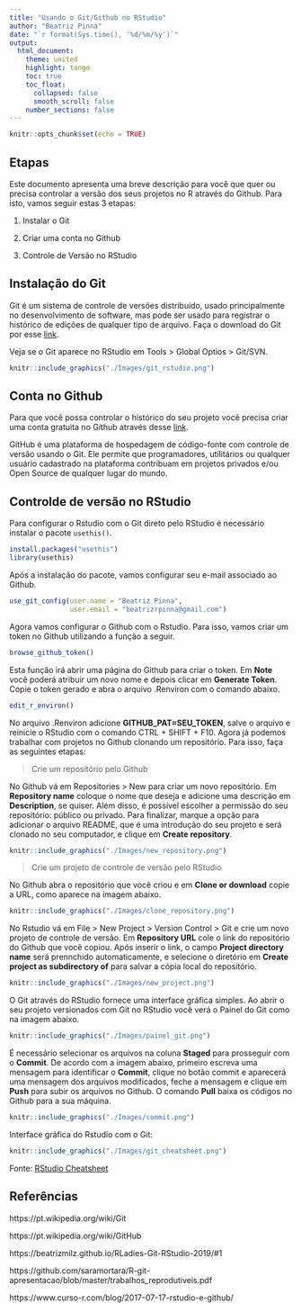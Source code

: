 ```yaml
---
title: "Usando o Git/Github no RStudio"
author: "Beatriz Pinna"
date: "`r format(Sys.time(), '%d/%m/%y')`"
output: 
  html_document:
    theme: united
    highlight: tango
    toc: true
    toc_float: 
      collapsed: false
      smooth_scroll: false
    number_sections: false 
---
```


```r
knitr::opts_chunk$set(echo = TRUE)
```

## Etapas

Este documento apresenta uma breve descrição para você que quer ou precisa controlar a versão dos seus projetos no R através do Github. Para isto, vamos seguir estas 3 etapas:

1. Instalar o Git

2. Criar uma conta no Github

3. Controle de Versão no RStudio


## Instalação do Git

Git é um sistema de controle de versões distribuído, usado principalmente no desenvolvimento de software, mas pode ser usado para registrar o histórico de edições de qualquer tipo de arquivo. Faça o download do Git por esse [link](https://git-scm.com/downloads).

Veja se o Git aparece no RStudio em Tools > Global Optios > Git/SVN.
 
```r
knitr::include_graphics("./Images/git_rstudio.png")
```



## Conta no Github

Para que você possa controlar o histórico do seu projeto você precisa criar uma conta gratuita no Github através desse [link](https://github.com/).

GitHub é uma plataforma de hospedagem de código-fonte com controle de versão usando o Git. Ele permite que programadores, utilitários ou qualquer usuário cadastrado na plataforma contribuam em projetos privados e/ou Open Source de qualquer lugar do mundo.

## Controlde de versão no RStudio

Para configurar o Rstudio com o Git direto pelo RStudio é necessário instalar o pacote `usethis()`. 

```r
install.packages("usethis")
library(usethis)
```


Após a instalação do pacote, vamos configurar seu e-mail associado ao Github.

```r
use_git_config(user.name = "Beatriz Pinna", 
               user.email = "beatrizrpinna@gmail.com") 
```


Agora vamos configurar o Github com o Rstudio. Para isso, vamos criar um token no Github utilizando a função a seguir. 

```r
browse_github_token()
```

Esta função irá abrir uma página do Github para criar o token. Em **Note** você poderá atribuir um novo nome e depois clicar em **Generate Token**. Copie o token gerado e abra o arquivo .Renviron com o comando abaixo.

```r
edit_r_environ()
```

No arquivo .Renviron adicione **GITHUB_PAT=SEU_TOKEN**, salve o arquivo e reinicie o RStudio com o comando CTRL + SHIFT + F10. Agora já podemos trabalhar com projetos no Github clonando um repositório. Para isso, faça as seguintes etapas:

> Crie um repositório pelo Github

No Github vá em Repositories > New para criar um novo repositório. Em **Repository name** coloque o nome que deseja e adicione uma descrição em **Description**, se quiser. Além disso, é possível escolher a permissão do seu repositório: público ou privado. Para finalizar, marque a opção para adicionar o arquivo README, que é uma introdução do seu projeto e será clonado no seu computador, e clique em **Create repository**.

```r
knitr::include_graphics("./Images/new_repository.png")
```


> Crie um projeto de controle de versão pelo RStudio


No Github abra o repositório que você criou e em **Clone or download** copie a URL, como aparece na imagem abaixo.

```r
knitr::include_graphics("./Images/clone_repository.png")
```

No Rstudio vá em File > New Project > Version Control > Git e crie um novo projeto de controle de versão. Em **Repository URL** cole o link do repositório do Github que você copiou. Após inserir o link, o campo **Project directory name** será prennchido automaticamente, e selecione o diretório em **Create project as subdirectory of** para salvar a cópia local do repositório. 

```r
knitr::include_graphics("./Images/new_project.png")
```


O Git através do RStudio fornece uma interface gráfica simples. Ao abrir o seu projeto versionados com Git no RStudio você verá o Painel do Git como na imagem abaixo.

```r
knitr::include_graphics("./Images/painel_git.png")
```


É necessário selecionar os arquivos na coluna **Staged** para prosseguir com o **Commit**. De acordo com a imagem abaixo, primeiro escreva uma mensagem para identificar o **Commit**, clique no botão commit e aparecerá uma mensagem dos arquivos modificados, feche a mensagem e clique em **Push** para subir os arquivos no Github. O comando **Pull** baixa os códigos no Github para a sua máquina.

```r
knitr::include_graphics("./Images/commit.png")
```


Interface gráfica do Rstudio com o Git:

```r
knitr::include_graphics("./Images/git_cheatsheet.png")
```
Fonte: [RStudio Cheatsheet](https://rstudio.com/wp-content/uploads/2016/03/rstudio-IDE-cheatsheet-portuguese.pdf)


## Referências

https://pt.wikipedia.org/wiki/Git

https://pt.wikipedia.org/wiki/GitHub

https://beatrizmilz.github.io/RLadies-Git-RStudio-2019/#1

https://github.com/saramortara/R-git-apresentacao/blob/master/trabalhos_reprodutiveis.pdf

https://www.curso-r.com/blog/2017-07-17-rstudio-e-github/